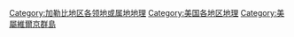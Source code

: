 [[Category:加勒比地区各领地或属地地理|Category:加勒比地区各领地或属地地理]]
[[Category:美国各地区地理|Category:美国各地区地理]]
[[Category:美屬維爾京群島|Category:美屬維爾京群島]]